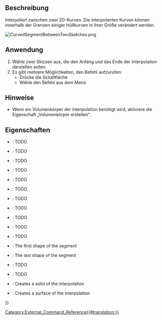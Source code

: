 <languages/>

{{Docnav/de
|[[CurvedShapes_CurvedArray/de|GeschwungeneAnordnung]]
|[[CurvedShapes_InterpolatedMiddle/de| InterpolierteMitte]]
|[[CurvedShapes_Workbench/de|CurvedShapes]]
|IconL=CurvedShapes_CurvedArray.svg
|IconR=CurvedShapes_InterpolatedMiddle.svg
|IconC=CurvedShapes_workbench_icon.svg
}}

{{GuiCommand/de
|Name=CurvedShapes CurvedSegment
|Name/de=CurvedShapes Geschwungenes Segment
|MenuLocation=Geschwungene Formen → Geschwungenes Segment
|Workbenches=[[CurvedShapes_Workbench/de|CurvedShapes]]
|Shortcut=
|SeeAlso=
}}

<span id="Description"></span>
==Beschreibung==

Interpoliert zwischen zwei 2D-Kurven. Die interpolierten Kurven können innerhalb der Grenzen einiger Hüllkurven in ihrer Größe verändert werden.

[[File:CurvedSegmentBetweenTwoSketches.png|frameless]]
{{Caption|Abbildung eines einfachen FreeCAD-Projekts mit zwei Skizzen unter Verwendung des Befehls „GeschwungenesSegment“}}

<span id="Usage"></span>
==Anwendung==

# Wähle zwei Skizzen aus, die den Anfang und das Ende der Interpolation darstellen sollen.
# Es gibt mehrere Möglichkeiten, den Befehl aufzurufen:
#* Drücke die Schaltfläche {{Button|[[Image:CurvedShapes_CurvedSegment.svg|16px]] [[CurvedShapes_CurvedSegment/de|Geschwungenes Segment]]}}
#* Wähle den Befehl {{MenuCommand|Geschwungene Formen → [[Image:CurvedShapes_CurvedSegment.svg|16px]] Geschwungenes Segment}} aus dem Menü

<span id="Notes"></span>
==Hinweise==

* Wenn ein Volumenkörper der Interpolation benötigt wird, aktiviere die Eigenschaft „Volumenkörper erstellen“.

<span id="Properties"></span>
==Eigenschaften==

{{Properties_Title|Gebogenes Segment}}

<div lang="en" dir="ltr" class="mw-content-ltr">
* {{PropertyData|Distribution}}: TODO
* {{PropertyData|Distribution Reverse}}: TODO
* {{PropertyData|Force Interpolation}}: TODO
* {{PropertyData|Hullcurves}}: TODO
* {{PropertyData|Interpolation Points}}: TODO
* {{PropertyData|Items}}: TODO
* {{PropertyData|Loft Max Degree}}: TODO
* {{PropertyData|Max Loft Size}}: TODO
* {{PropertyData|Normal Shape1}}: TODO
* {{PropertyData|Normal Shape2}}: TODO
* {{PropertyData|Path}}: TODO
* {{PropertyData|Shape1}}: The first shape of the segment
* {{PropertyData|Shape2}}: The last shape of the segment
* {{PropertyData|Twist}}: TODO
* {{PropertyData|Twist Reverse}}: TODO
* {{PropertyData|make Solid}}: Creates a solid of the interpolation
* {{PropertyData|make Surface}}: Creates a surface of the interpolation
</div>


{{Docnav/de
|[[CurvedShapes_CurvedArray/de|GeschwungeneAnordnung]]
|[[CurvedShapes_InterpolatedMiddle/de| InterpolierteMitte]]
|[[CurvedShapes_Workbench/de|CurvedShapes]]
|IconL=CurvedShapes_CurvedArray.svg
|IconR=CurvedShapes_InterpolatedMiddle.svg
|IconC=CurvedShapes_workbench_icon.svg
}}

{{Userdocnavi{{#translation:}}}}
[[Category:External_Command_Reference{{#translation:}}]]